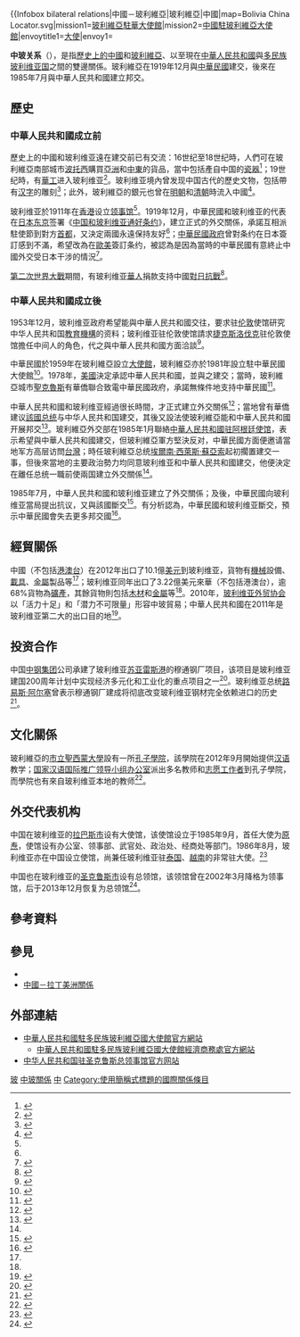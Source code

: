 {{NoteTA|G1=地名}}

{{not|中華民國與玻利維亞關係}}

{{Infobox bilateral relations|中國－玻利維亞|玻利維亞|中國|map=Bolivia China Locator.svg|mission1=[[玻利維亞駐華大使館|玻利維亞駐華大使館]]|mission2=[[中國駐玻利維亞大使館|中國駐玻利維亞大使館]]|envoytitle1=[[玻利維亞駐華大使列表|大使]]|envoy1=[[]]<ref>{{cite_web|title = 驻华大使到任顺序及递交国书日期]]|envoy2=[[黄亚中|黄亚中]]}}

'''中玻关系'''（{{lang-es|Relaciones China-Bolivia}}），是指[[中國歷史|歷史上的中國]]和[[玻利維亞歷史|玻利維亞]]、以至現在[[中華人民共和國|中華人民共和國]]與[[多民族玻利维亚国|多民族玻利维亚国]]之間的雙邊關係。玻利維亞在1919年12月與[[中華民國|中華民國]]建交，後來在1985年7月與中華人民共和國建立邦交。

== 歷史 ==
=== 中華人民共和國成立前 ===
歷史上的中國和玻利维亚遠在建交前已有交流：16世纪至18世纪時，人們可在玻利維亞南部城市[[波托西|波托西]]購買[[亞洲|亞洲]]和[[中東|中東]]的貨品，當中包括產自中国的[[瓷器|瓷器]]<ref>{{cite book|author1=陈芝芸|title=发展中的“新大陆”-拉丁美洲|publisher=世界知识出版社|year=1990|isbn=9787501203031}}</ref>{{Rp|163}}；19世纪時，有[[華工|華工]]进入玻利维亚<ref name=history>{{cite book|author1=石源华|title=中华民国外交史辞典|publisher=上海古籍出版社|year=1996}}</ref>{{Rp|97}}。玻利维亚境內曾发现中国古代的歷史文物，包括帶有[[汉字|汉字]]的雕刻<ref>{{cite book|author1=刘文龙|author2=赵长华|author3=黄洋|title=中国与拉丁美洲大洋洲文化交流志|work=中华文化通志: 中外文化交流|volume=99|publisher=上海人民出版社|year=1998}}</ref>{{Rp|60}}；此外，玻利維亞的銀元也曾在[[明朝|明朝]]和[[清朝|清朝]]時流入中國<ref>{{cite journal|title=歷史文物: 国立歷史博物馆馆刊|volume=12|issue=5–8|publisher=国立歷史博物馆|year=2002}}</ref>{{Rp|269}}。

玻利维亚於1911年在[[香港|香港]]设立[[领事馆|领事馆]]<ref name=history/>{{Rp|97}}。1919年12月，中華民國和玻利维亚的代表在[[日本|日本]][[东京|东京]]签署《[[中国和玻利维亚通好条约|中国和玻利维亚通好条约]]》，建立正式的外交關係，承諾互相派駐使節到對方[[首都|首都]]，又決定兩國永遠保持友好<ref name=history/>{{Rp|97, 121}}；[[中華民國政府|中華民國政府]]曾對条约在日本簽訂感到不滿，希望改為在[[歐美|歐美]]簽訂条约，被認為是因為當時的中華民國有意終止中國外交受日本干涉的情況<ref>{{cite journal|author1=唐啓華|title=1919 年北京政府「修約外交」的形成與展開|journal=興大歷史學報|issue=8}}</ref>{{Rp|185}}。

[[第二次世界大戰|第二次世界大戰]]期間，有玻利维亚[[華人|華人]]捐款支持中國[[對日抗戰|對日抗戰]]<ref>{{cite book|url=https://books.google.com.hk/books?id=XIgyAAAAMAAJ|title=華僑革命史|volume=2|year=1981|access-date=2015-06-25|archive-date=2015-06-26|archive-url=https://web.archive.org/web/20150626125231/https://books.google.com.hk/books?id=XIgyAAAAMAAJ|dead-url=no}}</ref>。

=== 中華人民共和國成立後 ===
1953年12月，玻利维亚政府希望能與中華人民共和國交往，要求驻[[伦敦|伦敦]]使馆研究中华人民共和国[[中华人民共和国教育|教育機構]]的资料；玻利维亚驻伦敦使馆請求[[捷克斯洛伐克|捷克斯洛伐克]]驻伦敦使馆擔任中间人的角色，代之與中華人民共和國方面洽談<ref>{{cite book|author1=裴坚章|volume=1|title=中华人民共和国外交史, 1949-1956|publisher=世界知识出版社|year=1994}}</ref>{{Rp|353}}。

中華民國於1959年在玻利維亞設立[[大使館|大使館]]，玻利維亞亦於1981年設立駐中華民國大使館<ref>{{cite web|title=第六項　我國與中南美地區國家關係|work=中華民國96年外交年鑑|url=http://multilingual.mofa.gov.tw/web/web_UTF-8/almanac/almanac2007/html/08-1-6.htm|publisher=中華民國外交部|year=2008|accessdate=2015-06-25|archiveurl=https://web.archive.org/web/20150419021142/http://multilingual.mofa.gov.tw/web/web_UTF-8/almanac/almanac2007/html/08-1-6.htm|archivedate=2015-04-19|deadurl=no}}</ref>。1978年，[[美國|美國]]決定承認中華人民共和國，並與之建交；當時，玻利維亞城市[[聖克魯斯_(玻利維亞)|聖克魯斯]]有華僑聯合致電中華民國政府，承諾無條件地支持中華民國<ref>{{cite book|title=海外中華兒女的怒吼|publisher=海外出版社|year=1979}}</ref>。

中華人民共和國和玻利维亚經過很长時間，才正式建立外交關係<ref name=Esta>{{cite journal|title=环球|issue=189–200|publisher=新华出版社|year=1996}}</ref>{{Rp|11}}；當地曾有華僑建议[[玻利維亞总统|該國总统]]与中华人民共和国建交，其後又設法使玻利維亞能和中華人民共和國开展邦交<ref>{{cite book|author1=陈吉|title=福州市郊区志|publisher=福建教育出版社|year=1999}}</ref>{{Rp|526}}。玻利維亞外交部在1985年1月聯絡[[中國駐阿根廷大使館|中華人民共和國驻阿根廷使馆]]，表示希望與中華人民共和國建交，但玻利維亞軍方堅決反对，中華民國方面便邀请當地军方高层访問[[台灣|台灣]]；時任玻利維亞总统[[埃爾南·西萊斯·蘇亞索|埃爾南·西萊斯·蘇亞索]]起初擱置建交一事，但後來當地的主要政治勢力均同意玻利维亚和中華人民共和國建交，他便決定在離任总统一職前使兩国建立外交關係<ref name=Esta/>{{Rp|11}}。

1985年7月，中華人民共和國和玻利维亚建立了外交關係；及後，中華民國向玻利维亚當局提出抗议，又與該國斷交<ref>{{cite book|author1=刘国深|title=当代台湾政治分析|publisher=九州出版社|year=2002}}</ref>{{Rp|202}}。有分析認為，中華民國和玻利维亚斷交，預示中華民國會失去更多邦交國<ref>{{cite journal|title=臺湾文摘|issue=16–27|publisher=台湾文摘社|year=1985}}</ref>。

== 經貿關係 ==
{{Gallery
|title=中玻貿易的商品比例
|width=300
|height=250
|align=center
|lines=1
|File:中国出口到玻利维亚的产品 (2012).png|中國出口到玻利维亚的商品（2012年）<ref name=tradea>{{cite web|author=Alexander Simoes|title=产品中国出口到玻利维亚 (2012)|url=https://atlas.media.mit.edu/zh/explore/tree_map/hs/export/chn/bol/show/2012/|publisher=Observatory of Economic Complexity|accessdate=2015-06-24|archive-date=2015-06-26|archive-url=https://web.archive.org/web/20150626101622/https://atlas.media.mit.edu/zh/explore/tree_map/hs/export/chn/bol/show/2012/|dead-url=no}}</ref>
|File:产品玻利维亚出口到中国 (2012).PNG|玻利维亚出口到中國的商品（2012年）<ref name=tradeb>{{cite web|author=Alexander Simoes|title=产品玻利维亚出口到中国 (2012)|url=https://atlas.media.mit.edu/zh/explore/tree_map/hs/export/bol/chn/show/2012/|publisher=Observatory of Economic Complexity|accessdate=2015-06-24|archive-date=2015-06-26|archive-url=https://web.archive.org/web/20150626113612/https://atlas.media.mit.edu/zh/explore/tree_map/hs/export/bol/chn/show/2012/|dead-url=no}}</ref>
}}中國（不包括[[港澳台|港澳台]]）在2012年出口了10.1億[[美元|美元]]到玻利维亚，貨物有[[機械|機械]]設備、[[載具|載具]]、[[金屬|金屬]]製品等<ref name=tradea/>；玻利维亚同年出口了3.22億美元來華（不包括港澳台），逾68%貨物為[[礦產|礦產]]，其餘貨物則包括[[木材|木材]]和[[金屬|金屬]]等<ref name=tradeb/>。2010年，[[玻利维亚外贸协会|玻利维亚外贸协会]]以「活力十足」和「潜力不可限量」形容中玻貿易；中華人民共和國在2011年是玻利维亚第二大的出口目的地<ref>{{cite web|title=中玻贸易活力十足|url=http://bo.mofcom.gov.cn/article/zxhz/hzjj/201107/20110707648580.shtml|publisher=中华人民共和国驻玻利维亚共和国大使馆经济商务参赞处|accessdate=2015-06-25|archiveurl=https://web.archive.org/web/20150625153707/http://bo.mofcom.gov.cn/article/zxhz/hzjj/201107/20110707648580.shtml|archivedate=2015-06-25|deadurl=no|date=2011-07-15}}</ref>。

== 投资合作 ==
中国[[中國鋼鐵|中钢集团]]公司承建了玻利维亚[[蘇亞雷斯港|苏亚雷斯港]]的穆通钢厂项目，该项目是玻利维亚建国200周年计划中实现经济多元化和工业化的重点项目之一<ref>{{Cite web|title=首批大型设备抵达中企承建的玻利维亚穆通钢厂--国际--人民网|url=http://world.people.com.cn/n1/2021/1128/c1002-32293727.html|access-date=2021-12-01|work=world.people.com.cn}}</ref>。玻利维亚总统[[路易斯·阿尔塞|路易斯·阿尔塞]]曾表示穆通钢厂建成将彻底改变玻利维亚钢材完全依赖进口的历史<ref>{{Cite web|title=驻玻利维亚大使黄亚中出席穆通钢厂项目大型设备抵达仪式 — 中华人民共和国外交部|url=https://www.fmprc.gov.cn/zwbd_673032/wshd_673034/202111/t20211129_10458129.shtml|access-date=2021-12-01|work=www.fmprc.gov.cn}}</ref>。

== 文化關係 ==
玻利維亞的[[市立聖西蒙大學|市立聖西蒙大學]]設有一所[[孔子學院|孔子學院]]，該學院在2012年9月開始提供[[汉语|汉语]]教学；[[国家汉语国际推广领导小组办公室|国家汉语国际推广领导小组办公室]]派出多名教师和[[志愿工作者|志愿工作者]]到孔子學院，而學院也有來自玻利维亚本地的教师<ref>{{cite web|title=学院简介|url=http://icumss.bol.chinesecio.com/zh-hans/node/48|website=玻利维亚圣西蒙大学孔子学院|accessdate=2015-06-25|archiveurl=https://web.archive.org/web/20150625162801/http://icumss.bol.chinesecio.com/zh-hans/node/48|archivedate=2015-06-25|deadurl=no}}</ref>。

== 外交代表机构 ==
中国在玻利维亚的[[拉巴斯市|拉巴斯市]]设有大使馆，该使馆设立于1985年9月，首任大使为[[原焘|原焘]]，使馆设有办公室、领事部、武官处、政治处、经商处等部门。1986年8月，玻利维亚亦在中国设立使馆，尚兼任玻利维亚驻[[泰国|泰国]]、[[越南|越南]]的非常驻大使。<ref>{{cite web|url=http://www.embolchina.cn/index.php/Espanol/Index/content/id/330|title=Procedimiento de Legalización de Documentos de Origen de Países En los Cuales Bolivia no tiene una Embajada o Consulado, y a los cuales Ninguna Embajada de Bolivia es Concurrente|publisher=玻利維亞駐華大使館|accessdate=2017-10-31|archive-date=2019-12-29|archive-url=https://web.archive.org/web/20191229143445/http://www.embolchina.cn/index.php/Espanol/Index/content/id/330|dead-url=no}}</ref>

中国也在玻利维亚的[[圣克鲁斯-德拉谢拉|圣克鲁斯市]]设有总领馆，该领馆曾在2002年3月降格为领事馆，后于2013年12月恢复为总领馆<ref>{{Cite web|title=双边关系 — 中华人民共和国外交部|url=https://www.fmprc.gov.cn/web/gjhdq_676201/gj_676203/nmz_680924/1206_681022/sbgx_681026/|access-date=2021-12-01|work=www.fmprc.gov.cn}}</ref>。

== 參考資料 ==
{{Reflist|2}}

== 參見 ==
{{Portal box|國際關係|中國|中華人民共和國|玻利維亞|image4=Flag of Bolivia.svg}}
* {{link-en|玻利維亞外交|Foreign relations of Bolivia}}
* [[中國－拉丁美洲關係|中國－拉丁美洲關係]]

== 外部連結 ==
* [http://bo.china-embassy.gov.cn/chn/ 中華人民共和國駐多民族玻利維亞國大使館官方網站]{{zh-hans icon}}{{es icon}}
** [http://bo.mofcom.gov.cn/ 中華人民共和國駐多民族玻利維亞國大使館經濟商務處官方網站]{{zh-hans icon}}
* [http://santacruz.china-consulate.gov.cn/chn/ 中华人民共和国驻圣克鲁斯总领事馆官方网站]{{zh-hans icon}}{{es icon}}

{{中華人民共和國外交}}
{{玻利維亞外交}}
[[Category:中國與美洲國家關係|玻]]
[[Category:中玻關係|]]
[[Category:玻利維亞雙邊關係|中]]
[[Category:使用簡稱式標題的國際關係條目|Category:使用簡稱式標題的國際關係條目]]